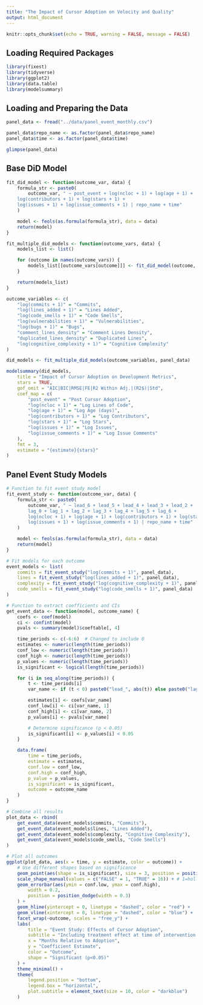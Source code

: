 ```yaml
---
title: "The Impact of Cursor Adoption on Velocity and Quality"
output: html_document
---
```


```r
knitr::opts_chunk$set(echo = TRUE, warning = FALSE, message = FALSE)
```

## Loading Required Packages

```r
library(fixest)
library(tidyverse)
library(ggplot2)
library(data.table)
library(modelsummary)
```

## Loading and Preparing the Data

```r
panel_data <- fread("../data/panel_event_monthly.csv")

panel_data$repo_name <- as.factor(panel_data$repo_name)
panel_data$time <- as.factor(panel_data$time)

glimpse(panel_data)
```

## Base DiD Model

```r
fit_did_model <- function(outcome_var, data) {
    formula_str <- paste0(
        outcome_var, " ~ post_event + log(ncloc + 1) + log(age + 1) +
    log(contributors + 1) + log(stars + 1) +
    log(issues + 1) + log(issue_comments + 1) | repo_name + time"
    )

    model <- feols(as.formula(formula_str), data = data)
    return(model)
}

fit_multiple_did_models <- function(outcome_vars, data) {
    models_list <- list()

    for (outcome in names(outcome_vars)) {
        models_list[[outcome_vars[outcome]]] <- fit_did_model(outcome, data)
    }

    return(models_list)
}

outcome_variables <- c(
    "log(commits + 1)" = "Commits",
    "log(lines_added + 1)" = "Lines Added",
    "log(code_smells + 1)" = "Code Smells",
    "log(vulnerabilities + 1)" = "Vulnerabilities",
    "log(bugs + 1)" = "Bugs",
    "comment_lines_density" = "Comment Lines Density",
    "duplicated_lines_density" = "Duplicated Lines",
    "log(cognitive_complexity + 1)" = "Cognitive Complexity"
)

did_models <- fit_multiple_did_models(outcome_variables, panel_data)

modelsummary(did_models,
    title = "Impact of Cursor Adoption on Development Metrics",
    stars = TRUE,
    gof_omit = "AIC|BIC|RMSE|FE|R2 Within Adj.|(R2$)|Std",
    coef_map = c(
        "post_event" = "Post Cursor Adoption",
        "log(ncloc + 1)" = "Log Lines of Code",
        "log(age + 1)" = "Log Age (days)",
        "log(contributors + 1)" = "Log Contributors",
        "log(stars + 1)" = "Log Stars",
        "log(issues + 1)" = "Log Issues",
        "log(issue_comments + 1)" = "Log Issue Comments"
    ),
    fmt = 3,
    estimate = "{estimate}{stars}"
)
```
## Panel Event Study Models

```r
# Function to fit event study model
fit_event_study <- function(outcome_var, data) {
    formula_str <- paste0(
        outcome_var, " ~ lead_6 + lead_5 + lead_4 + lead_3 + lead_2 +
        lag_0 + lag_1 + lag_2 + lag_3 + lag_4 + lag_5 + lag_6 +
        log(ncloc + 1) + log(age + 1) + log(contributors + 1) + log(stars + 1) +
        log(issues + 1) + log(issue_comments + 1) | repo_name + time"
    )

    model <- feols(as.formula(formula_str), data = data)
    return(model)
}

# Fit models for each outcome
event_models <- list(
    commits = fit_event_study("log(commits + 1)", panel_data),
    lines = fit_event_study("log(lines_added + 1)", panel_data),
    complexity = fit_event_study("log(cognitive_complexity + 1)", panel_data),
    code_smells = fit_event_study("log(code_smells + 1)", panel_data)
)

# Function to extract coefficients and CIs
get_event_data <- function(model, outcome_name) {
    coefs <- coef(model)
    ci <- confint(model)
    pvals <- summary(model)$coeftable[, 4]

    time_periods <- c(-6:6)  # Changed to include 0
    estimates <- numeric(length(time_periods))
    conf_low <- numeric(length(time_periods))
    conf_high <- numeric(length(time_periods))
    p_values <- numeric(length(time_periods))
    is_significant <- logical(length(time_periods))

    for (i in seq_along(time_periods)) {
        t <- time_periods[i]
        var_name <- if (t < 0) paste0("lead_", abs(t)) else paste0("lag_", t)

        estimates[i] <- coefs[var_name]
        conf_low[i] <- ci[var_name, 1]
        conf_high[i] <- ci[var_name, 2]
        p_values[i] <- pvals[var_name]

        # Determine significance (p < 0.05)
        is_significant[i] <- p_values[i] < 0.05
    }

    data.frame(
        time = time_periods,
        estimate = estimates,
        conf.low = conf_low,
        conf.high = conf_high,
        p_value = p_values,
        is_significant = is_significant,
        outcome = outcome_name
    )
}

# Combine all results
plot_data <- rbind(
    get_event_data(event_models$commits, "Commits"),
    get_event_data(event_models$lines, "Lines Added"),
    get_event_data(event_models$complexity, "Cognitive Complexity"),
    get_event_data(event_models$code_smells, "Code Smells")
)

# Plot all outcomes
ggplot(plot_data, aes(x = time, y = estimate, color = outcome)) +
    # Use different shapes based on significance
    geom_point(aes(shape = is_significant), size = 3, position = position_dodge(width = 0.3)) +
    scale_shape_manual(values = c("FALSE" = 1, "TRUE" = 16)) + # 1=hollow circle, 16=filled circle
    geom_errorbar(aes(ymin = conf.low, ymax = conf.high),
        width = 0.2,
        position = position_dodge(width = 0.3)
    ) +
    geom_hline(yintercept = 0, linetype = "dashed", color = "red") +
    geom_vline(xintercept = 0, linetype = "dashed", color = "blue") +
    facet_wrap(~outcome, scales = "free_y") +
    labs(
        title = "Event Study: Effects of Cursor Adoption",
        subtitle = "Including treatment effect at time of intervention (t=0)",
        x = "Months Relative to Adoption",
        y = "Coefficient Estimate",
        color = "Outcome",
        shape = "Significant (p<0.05)"
    ) +
    theme_minimal() +
    theme(
        legend.position = "bottom",
        legend.box = "horizontal",
        plot.subtitle = element_text(size = 10, color = "darkblue")
    )
```
